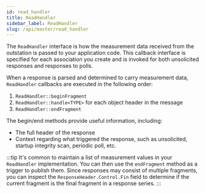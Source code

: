 ```yaml
---
id: read_handler
title: ReadHandler
sidebar_label: ReadHandler
slug: /api/master/read_handler
---
```



The `ReadHandler` interface is how the measurement data received from the outstation is passed to your application code. This callback interface is specified
for each association you create and is invoked for both unsolicited responses and responses to polls.

When a response is parsed and determined to carry measurement data, `ReadHandler` callbacks are executed in the following order:

1. `ReadHandler::beginFragment`
2. `ReadHandler::handle<TYPE>` for each object header in the message
3. `ReadHandler::endFragment`

The begin/end methods provide useful information, including:

* The full header of the response
* Context regarding what triggered the response, such as unsolicited, startup integrity scan, periodic poll, etc.

:::tip
It's common to maintain a list of measurement values in your `ReadHandler` implementation. You can then use the `endFragment` method as a trigger to publish them.
Since responses may consist of multiple fragments, you can inspect the `ResponseHeader.Control.Fin` field to determine if the current fragment is the final fragment
in a response series.
:::

